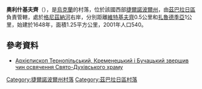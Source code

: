 {{coord|49|47|8|N|25|42|18|E|scale:30000|display=title}}

'''奧利什基夫齊'''（{{lang-uk|Олишківці}}），是[[烏克蘭|烏克蘭]]的村落，位於該國西部[[捷爾諾波爾州|捷爾諾波爾州]]，由[[茲巴拉日區|茲巴拉日區]]負責管轄，處於[[格尼茲納河|格尼茲納河]]右岸，分別距離[[維特基夫齊|維特基夫齊]]0.5公里和[[扎魯德季亞_(茲巴拉日區)|扎魯德季亞]]1公里，始建於1648年，面積1.25平方公里，2001年人口540。

==參考資料==
*[http://www.cerkva.info/en/news/diocesan-news/5922-arkhiyepyskop-ternopilskyy-kremenetskyy-i-buchatskyy-zvershyv-chyn-osvyachennya-svyato-dukhivskoho-khramu.html Архієпископ Тернопільський, Кременецький і Бучацький звершив чин освячення Свято-Духівського храму]

{{DEFAULTSORT:Олишківці}}
[[Category:捷爾諾波爾州村落|Category:捷爾諾波爾州村落]]
[[Category:茲巴拉日區村落|Category:茲巴拉日區村落]]


{{Ternopil-geo-stub}}